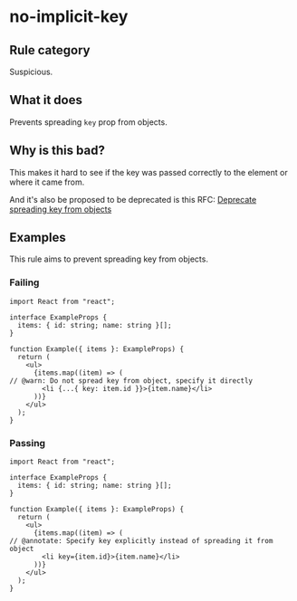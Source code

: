 # no-implicit-key

## Rule category

Suspicious.

## What it does

Prevents spreading `key` prop from objects.

## Why is this bad?

This makes it hard to see if the key was passed correctly to the element or where it came from.

And it's also be proposed to be deprecated is this RFC: [Deprecate spreading key from objects](https://github.com/reactjs/rfcs/pull/107#issue-413235149)

## Examples

This rule aims to prevent spreading key from objects.

### Failing

```tsx twoslash
import React from "react";

interface ExampleProps {
  items: { id: string; name: string }[];
}

function Example({ items }: ExampleProps) {
  return (
    <ul>
      {items.map((item) => (
// @warn: Do not spread key from object, specify it directly
        <li {...{ key: item.id }}>{item.name}</li>
      ))}
    </ul>
  );
}
```

### Passing

```tsx twoslash
import React from "react";

interface ExampleProps {
  items: { id: string; name: string }[];
}

function Example({ items }: ExampleProps) {
  return (
    <ul>
      {items.map((item) => (
// @annotate: Specify key explicitly instead of spreading it from object
        <li key={item.id}>{item.name}</li>
      ))}
    </ul>
  );
}
```
